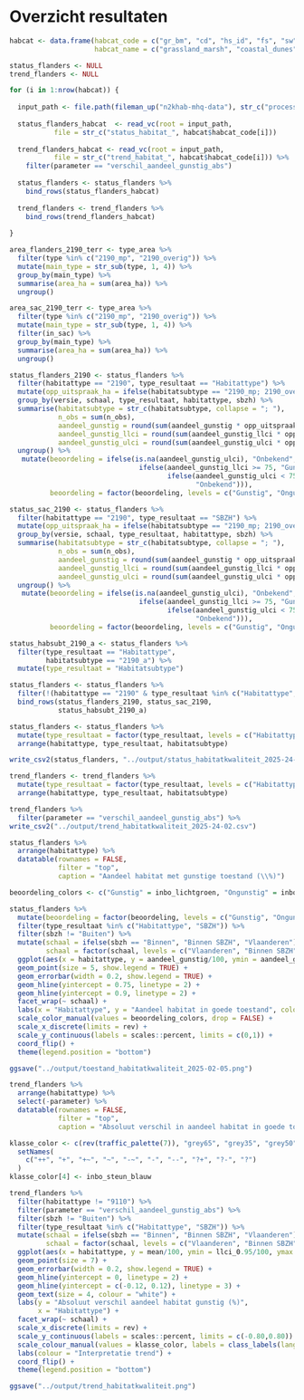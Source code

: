 # Overzicht resultaten

```r

habcat <- data.frame(habcat_code = c("gr_bm", "cd", "hs_id", "fs", "sw", "rw"),
                     habcat_name = c("grassland_marsh", "coastal_dunes", "heath_inland_dunes", "forests", "standing_water", "streams"))

status_flanders <- NULL
trend_flanders <- NULL

for (i in 1:nrow(habcat)) {
  
  input_path <- file.path(fileman_up("n2khab-mhq-data"), str_c("processed/lsvi_mhq/", habcat$habcat_name[i],"/result"))
  
  status_flanders_habcat  <- read_vc(root = input_path,
           file = str_c("status_habitat_", habcat$habcat_code[i]))
  
  trend_flanders_habcat <- read_vc(root = input_path,
           file = str_c("trend_habitat_", habcat$habcat_code[i])) %>%
    filter(parameter == "verschil_aandeel_gunstig_abs")
  
  status_flanders <- status_flanders %>%
    bind_rows(status_flanders_habcat)
  
  trend_flanders <- trend_flanders %>%
    bind_rows(trend_flanders_habcat)
  
}


```

```r
area_flanders_2190_terr <- type_area %>%
  filter(type %in% c("2190_mp", "2190_overig")) %>%
  mutate(main_type = str_sub(type, 1, 4)) %>%
  group_by(main_type) %>%
  summarise(area_ha = sum(area_ha)) %>%
  ungroup()

area_sac_2190_terr <- type_area %>%
  filter(type %in% c("2190_mp", "2190_overig")) %>%
  mutate(main_type = str_sub(type, 1, 4)) %>%
  filter(in_sac) %>%
  group_by(main_type) %>%
  summarise(area_ha = sum(area_ha)) %>%
  ungroup()

status_flanders_2190 <- status_flanders %>%
  filter(habitattype == "2190", type_resultaat == "Habitattype") %>%
  mutate(opp_uitspraak_ha = ifelse(habitatsubtype == "2190_mp; 2190_overig", area_flanders_2190_terr$area_ha, opp_uitspraak_ha)) %>%
  group_by(versie, schaal, type_resultaat, habitattype, sbzh) %>%
  summarise(habitatsubtype = str_c(habitatsubtype, collapse = "; "),
            n_obs = sum(n_obs),
            aandeel_gunstig = round(sum(aandeel_gunstig * opp_uitspraak_ha) / sum(opp_uitspraak_ha), 2),
            aandeel_gunstig_llci = round(sum(aandeel_gunstig_llci * opp_uitspraak_ha) / sum(opp_uitspraak_ha), 2),
            aandeel_gunstig_ulci = round(sum(aandeel_gunstig_ulci * opp_uitspraak_ha) / sum(opp_uitspraak_ha), 2)) %>%
  ungroup() %>%
   mutate(beoordeling = ifelse(is.na(aandeel_gunstig_ulci), "Onbekend",
                                ifelse(aandeel_gunstig_llci >= 75, "Gunstig",
                                       ifelse(aandeel_gunstig_ulci < 75, "Ongunstig",
                                              "Onbekend"))),
          beoordeling = factor(beoordeling, levels = c("Gunstig", "Ongunstig", "Onbekend")))

status_sac_2190 <- status_flanders %>%
  filter(habitattype == "2190", type_resultaat == "SBZH") %>%
  mutate(opp_uitspraak_ha = ifelse(habitatsubtype == "2190_mp; 2190_overig", area_sac_2190_terr$area_ha, opp_uitspraak_ha)) %>%
  group_by(versie, schaal, type_resultaat, habitattype, sbzh) %>%
  summarise(habitatsubtype = str_c(habitatsubtype, collapse = "; "),
            n_obs = sum(n_obs),
            aandeel_gunstig = round(sum(aandeel_gunstig * opp_uitspraak_ha) / sum(opp_uitspraak_ha), 2),
            aandeel_gunstig_llci = round(sum(aandeel_gunstig_llci * opp_uitspraak_ha) / sum(opp_uitspraak_ha), 2),
            aandeel_gunstig_ulci = round(sum(aandeel_gunstig_ulci * opp_uitspraak_ha) / sum(opp_uitspraak_ha), 2)) %>%
  ungroup() %>%
   mutate(beoordeling = ifelse(is.na(aandeel_gunstig_ulci), "Onbekend",
                                ifelse(aandeel_gunstig_llci >= 75, "Gunstig",
                                       ifelse(aandeel_gunstig_ulci < 75, "Ongunstig",
                                              "Onbekend"))),
          beoordeling = factor(beoordeling, levels = c("Gunstig", "Ongunstig", "Onbekend")))

status_habsubt_2190_a <- status_flanders %>%
  filter(type_resultaat == "Habitattype",
         habitatsubtype == "2190_a") %>%
  mutate(type_resultaat = "Habitatsubtype")

status_flanders <- status_flanders %>%
  filter(!(habitattype == "2190" & type_resultaat %in% c("Habitattype", "SBZH"))) %>%
  bind_rows(status_flanders_2190, status_sac_2190,
            status_habsubt_2190_a)
```

```r

status_flanders <- status_flanders %>%
  mutate(type_resultaat = factor(type_resultaat, levels = c("Habitattype", "SBZH", "Habitatsubtype"))) %>%
  arrange(habitattype, type_resultaat, habitatsubtype)

write_csv2(status_flanders, "../output/status_habitatkwaliteit_2025-24-02.csv")

trend_flanders <- trend_flanders %>%
  mutate(type_resultaat = factor(type_resultaat, levels = c("Habitattype", "SBZH", "Habitatsubtype"))) %>%
  arrange(habitattype, type_resultaat, habitatsubtype)

trend_flanders %>%
  filter(parameter == "verschil_aandeel_gunstig_abs") %>%
write_csv2("../output/trend_habitatkwaliteit_2025-24-02.csv")
```


```r
status_flanders %>%
  arrange(habitattype) %>%
  datatable(rownames = FALSE,
            filter = "top",
            caption = "Aandeel habitat met gunstige toestand (\\%)")
```

```r

beoordeling_colors <- c("Gunstig" = inbo_lichtgroen, "Ongunstig" = inbo_rood, "Onbekend" = inbo_grijs)

status_flanders %>%
  mutate(beoordeling = factor(beoordeling, levels = c("Gunstig", "Ongunstig", "Onbekend"))) %>%
  filter(type_resultaat %in% c("Habitattype", "SBZH")) %>%
  filter(sbzh != "Buiten") %>%
  mutate(schaal = ifelse(sbzh == "Binnen", "Binnen SBZH", "Vlaanderen"),
         schaal = factor(schaal, levels = c("Vlaanderen", "Binnen SBZH"))) %>%
  ggplot(aes(x = habitattype, y = aandeel_gunstig/100, ymin = aandeel_gunstig_llci/100, ymax = aandeel_gunstig_ulci/100, colour = beoordeling)) +
  geom_point(size = 5, show.legend = TRUE) +
  geom_errorbar(width = 0.2, show.legend = TRUE) +
  geom_hline(yintercept = 0.75, linetype = 2) +
  geom_hline(yintercept = 0.9, linetype = 2) +
  facet_wrap(~ schaal) +
  labs(x = "Habitattype", y = "Aandeel habitat in goede toestand", colour = "Beoordeling") +
  scale_color_manual(values = beoordeling_colors, drop = FALSE) +
  scale_x_discrete(limits = rev) +
  scale_y_continuous(labels = scales::percent, limits = c(0,1)) +
  coord_flip() +
  theme(legend.position = "bottom")

ggsave("../output/toestand_habitatkwaliteit_2025-02-05.png")
```


```r
trend_flanders %>%
  arrange(habitattype) %>%
  select(-parameter) %>%
  datatable(rownames = FALSE,
            filter = "top",
            caption = "Absoluut verschil in aandeel habitat in goede toestand")
```
```r

klasse_color <- c(rev(traffic_palette(7)), "grey65", "grey35", "grey50") %>%
  setNames(
    c("++", "+", "+~", "~", "-~", "-", "--", "?+", "?-", "?")
  ) 
klasse_color[4] <- inbo_steun_blauw

trend_flanders %>%
  filter(habitattype != "9110") %>%
  filter(parameter == "verschil_aandeel_gunstig_abs") %>%
  filter(sbzh != "Buiten") %>%
  filter(type_resultaat %in% c("Habitattype", "SBZH")) %>%
  mutate(schaal = ifelse(sbzh == "Binnen", "Binnen SBZH", "Vlaanderen"),
         schaal = factor(schaal, levels = c("Vlaanderen", "Binnen SBZH"))) %>%
  ggplot(aes(x = habitattype, y = mean/100, ymin = llci_0.95/100, ymax = ulci_0.95/100, label = klasse, colour = klasse)) +
  geom_point(size = 7) +
  geom_errorbar(width = 0.2, show.legend = TRUE) +
  geom_hline(yintercept = 0, linetype = 2) +
  geom_hline(yintercept = c(-0.12, 0.12), linetype = 3) +
  geom_text(size = 4, colour = "white") +
  labs(y = "Absoluut verschil aandeel habitat gunstig (%)",
       x = "Habitattype") +
  facet_wrap(~ schaal) +
  scale_x_discrete(limits = rev) +
  scale_y_continuous(labels = scales::percent, limits = c(-0.80,0.80)) +
  scale_colour_manual(values = klasse_color, labels = class_labels(lang = "nl")) +
  labs(colour = "Interpretatie trend") +
  coord_flip() +
  theme(legend.position = "bottom")

ggsave("../output/trend_habitatkwaliteit.png")

```
